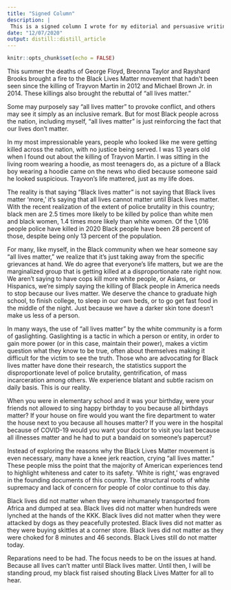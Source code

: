 ```yaml
---
title: "Signed Column"
description: |
 This is a signed column I wrote for my editorial and persuasive writing class at GW, regarding Black Lives Matter.
date: "12/07/2020"
output: distill::distill_article
---
```


```r
knitr::opts_chunk$set(echo = FALSE)
```

This summer the deaths of George Floyd, Breonna Taylor and Rayshard Brooks brought a fire to the Black Lives Matter movement that hadn’t been seen since the killing of Trayvon Martin in 2012 and Michael Brown Jr. in 2014. These killings also brought the rebuttal of “all lives matter.” 

Some may purposely say “all lives matter” to provoke conflict, and others may see it simply as an inclusive remark. But for most Black people across the nation, including myself, “all lives matter” is just reinforcing the fact that our lives don’t matter. 

In my most impressionable years, people who looked like me were getting killed across the nation, with no justice being served. I was 13 years old when I found out about the killing of Trayvon Martin. I was sitting in the living room wearing a hoodie, as most teenagers do, as a picture of a Black boy wearing a hoodie came on the news who died because someone said he looked suspicious. Trayvon’s life mattered, just as my life does. 

The reality is that saying “Black lives matter” is not saying that Black lives matter ‘more,’ it’s saying that all lives cannot matter until Black lives matter. With the recent realization of the extent of police brutality in this country; black men are 2.5 times more likely to be killed by police than white men and black women, 1.4 times more likely than white women. Of the 1,016 people police have killed in 2020 Black people have been 28 percent of those, despite being only 13 percent of the population. 

For many, like myself, in the Black community when we hear someone say “all lives matter,” we realize that it’s just taking away from the specific grievances at hand. We do agree that everyone’s life matters, but we are the marginalized group that is getting killed at a disproportionate rate right now. We aren’t saying to have cops kill more white people, or Asians, or Hispanics, we’re simply saying the killing of Black people in America needs to stop because our lives matter. We deserve the chance to graduate high school, to finish college, to sleep in our own beds, or to go get fast food in the middle of the night. Just because we have a darker skin tone doesn’t make us less of a person. 

In many ways, the use of “all lives matter” by the white community is a form of gaslighting. Gaslighting is a tactic in which a person or entity, in order to gain more power (or in this case, maintain their power), makes a victim question what they know to be true, often about themselves making it difficult for the victim to see the truth. Those who are advocating for Black lives matter have done their research, the statistics support the disproportionate level of police brutality, gentrification, of mass incarceration among others. We experience blatant and subtle racism on daily basis. This is our reality. 

When you were in elementary school and it was your birthday, were your friends not allowed to sing happy birthday to you because all birthdays matter? If your house on fire would you want the fire department to water the house next to you because all houses matter? If you were in the hospital because of COVID-19 would you want your doctor to visit you last because all illnesses matter and he had to put a bandaid on someone’s papercut? 

Instead of exploring the reasons why the Black Lives Matter movement is even necessary, many have a knee jerk reaction, crying “all lives matter.” These people miss the point that the majority of American experiences tend to highlight whiteness and cater to its safety. ‘White is right,’ was engraved in the founding documents of this country. The structural roots of white supremacy and lack of concern for people of color continue to this day. 

Black lives did not matter when they were inhumanely transported from Africa and dumped at sea. Black lives did not matter when hundreds were lynched at the hands of the KKK. Black lives did not matter when they were attacked by dogs as they peacefully protested. Black lives did not matter as they were buying skittles at a corner store. Black lives did not matter as they were choked for 8 minutes and 46 seconds. Black Lives still do not matter today. 

Reparations need to be had. The focus needs to be on the issues at hand. Because all lives can’t matter until Black lives matter. Until then, I will be standing proud, my black fist raised shouting Black Lives Matter for all to hear. 






